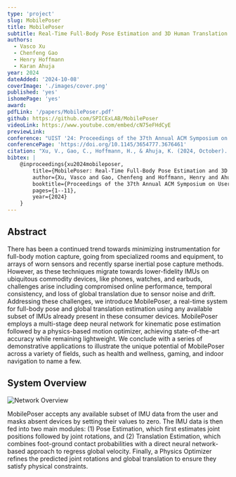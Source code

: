 ```yaml
---
type: 'project'
slug: MobilePoser
title: MobilePoser
subtitle: Real-Time Full-Body Pose Estimation and 3D Human Translation from IMUs in Mobile Consumer Devices
authors:
  - Vasco Xu
  - Chenfeng Gao
  - Henry Hoffmann
  - Karan Ahuja
year: 2024
dateAdded: '2024-10-08'
coverImage: './images/cover.png'
published: 'yes'
ishomePage: 'yes'
award:
pdfLink: '/papers/MobilePoser.pdf'
github: https://github.com/SPICExLAB/MobilePoser
videoLink: https://www.youtube.com/embed/cN75eFHdCyE
previewLink:
conference: "UIST '24: Proceedings of the 37th Annual ACM Symposium on User Interface Software and Technology"
conferencePage: 'https://doi.org/10.1145/3654777.3676461'
citation: "Xu, V., Gao, C., Hoffmann, H., & Ahuja, K. (2024, October). MobilePoser: Real-Time Full-Body Pose Estimation and 3D Human Translation from IMUs in Mobile Consumer Devices. In Proceedings of the 37th Annual ACM Symposium on User Interface Software and Technology (pp. 1-11)."
bibtex: |
    @inproceedings{xu2024mobileposer,
        title={MobilePoser: Real-Time Full-Body Pose Estimation and 3D Human Translation from IMUs in Mobile Consumer Devices},
        author={Xu, Vasco and Gao, Chenfeng and Hoffmann, Henry and Ahuja, Karan},
        booktitle={Proceedings of the 37th Annual ACM Symposium on User Interface Software and Technology},
        pages={1--11},
        year={2024}
    }
---
```


## Abstract

There has been a continued trend towards minimizing instrumentation for full-body motion capture, going from specialized rooms and equipment, to arrays of worn sensors and recently sparse inertial pose capture methods. However, as these techniques migrate towards lower-fidelity IMUs on ubiquitous commodity devices, like phones, watches, and earbuds, challenges arise including compromised online performance, temporal consistency, and loss of global translation due to sensor noise and drift. Addressing these challenges, we introduce MobilePoser, a real-time system for full-body pose and global translation estimation using any available subset of IMUs already present in these consumer devices. MobilePoser employs a multi-stage deep neural network for kinematic pose estimation followed by a physics-based motion optimizer, achieving state-of-the-art accuracy while remaining lightweight. We conclude with a series of demonstrative applications to illustrate the unique potential of MobilePoser across a variety of fields, such as health and wellness, gaming, and indoor navigation to name a few.

## System Overview

![Network Overview](./images/system_overview.png)

MobilePoser accepts any available subset of IMU data from the user and masks absent devices by setting their values to zero. The IMU data is then fed into two main modules: (1) Pose Estimation, which first estimates joint positions followed by joint rotations, and (2) Translation Estimation, which combines foot-ground contact probabilities with a direct neural network-based approach to regress global velocity. Finally, a Physics Optimizer refines the predicted joint rotations and global translation to ensure they satisfy  physical constraints.


